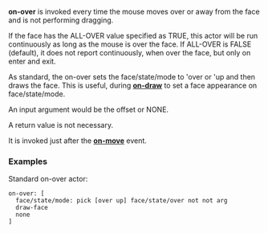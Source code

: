 '''on-over''' is invoked every time the mouse moves over or away from the face and is not performing dragging.

If the face has the ALL-OVER value specified as TRUE, this actor will be run continuously as long as the mouse is over the face. If ALL-OVER is FALSE (default), it does not report continuously, when over the face, but only on enter and exit.

As standard, the on-over sets the face/state/mode to 'over or 'up and then draws the face. This is useful, during '''[[The Face Object Field - Actors - on-draw|on-draw]]''' to set a face appearance on face/state/mode.

An input argument would be the offset or NONE.

A return value is not necessary.

It is invoked just after the '''[[The Face Object Field - Actors - on-move|on-move]]''' event.

===Examples===

Standard on-over actor:

 on-over: [
   face/state/mode: pick [over up] face/state/over not not arg
   draw-face
   none
 ]